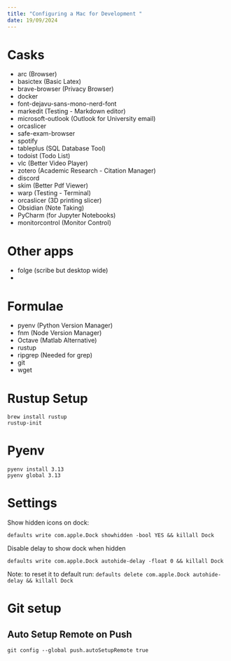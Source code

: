 ```yaml
---
title: "Configuring a Mac for Development "
date: 19/09/2024
---
```


# Casks
- arc (Browser)
- basictex (Basic Latex)
- brave-browser (Privacy Browser)
- docker
- font-dejavu-sans-mono-nerd-font
- markedit (Testing - Markdown editor)
- microsoft-outlook (Outlook for University email)
- orcaslicer
- safe-exam-browser
- spotify
- tableplus (SQL Database Tool)
- todoist (Todo List)
- vlc (Better Video Player)
- zotero (Academic Research - Citation Manager)
- discord
- skim (Better Pdf Viewer)
- warp (Testing - Terminal)
- orcaslicer (3D printing slicer)
- Obsidian (Note Taking)
- PyCharm (for Jupyter Notebooks)
- monitorcontrol (Monitor Control)

# Other apps
- folge (scribe but desktop wide)
- 

# Formulae
- pyenv (Python Version Manager)
- fnm (Node Version Manager)
- Octave (Matlab Alternative)
- rustup
- ripgrep (Needed for grep)
- git
- wget

# Rustup Setup
```
brew install rustup
rustup-init
```

# Pyenv
```
pyenv install 3.13
pyenv global 3.13
```

# Settings
Show hidden icons on dock:
```
defaults write com.apple.Dock showhidden -bool YES && killall Dock
```

Disable delay to show dock when hidden
```
defaults write com.apple.Dock autohide-delay -float 0 && killall Dock
```
Note: to reset it to default run: `defaults delete com.apple.Dock autohide-delay && killall Dock`
 
# Git setup
## Auto Setup Remote on Push
```
git config --global push.autoSetupRemote true
```

